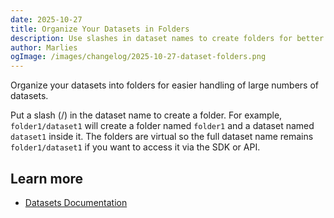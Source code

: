 ```yaml
---
date: 2025-10-27
title: Organize Your Datasets in Folders
description: Use slashes in dataset names to create folders for better organization.
author: Marlies
ogImage: /images/changelog/2025-10-27-dataset-folders.png
---
```



<ChangelogHeader />

Organize your datasets into folders for easier handling of large numbers of datasets. 

Put a slash (/) in the dataset name to create a folder. For example, `folder1/dataset1` will create a folder named `folder1` and a dataset named `dataset1` inside it.
The folders are virtual so the full dataset name remains `folder1/dataset1` if you want to access it via the SDK or API. 

## Learn more

- [Datasets Documentation](/docs/evaluation/experiments/datasets#dataset-folders)
